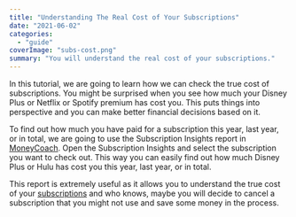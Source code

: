 ```yaml
---
title: "Understanding The Real Cost of Your Subscriptions"
date: "2021-06-02"
categories: 
  - "guide"
coverImage: "subs-cost.png"
summary: "You will understand the real cost of your subscriptions."
---
```


In this tutorial, we are going to learn how we can check the true cost of subscriptions. You might be surprised when you see how much your Disney Plus or Netflix or Spotify premium has cost you. This puts things into perspective and you can make better financial decisions based on it.

To find out how much you have paid for a subscription this year, last year, or in total, we are going to use the Subscription Insights report in [MoneyCoach](https://apps.apple.com/app/apple-store/id989642198). Open the Subscription Insights and select the subscription you want to check out. This way you can easily find out how much Disney Plus or Hulu has cost you this year, last year, or in total.

This report is extremely useful as it allows you to understand the true cost of your [subscriptions](/how-to-add-a-repeating-transaction-transfer/) and who knows, maybe you will decide to cancel a subscription that you might not use and save some money in the process.

<YouTube url="https://youtu.be/9uzFn4rz6to" />
